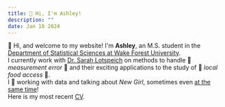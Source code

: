 ```yaml
---
title: 👋 Hi, I'm Ashley!
description: ""
date: Jan 18 2024
---
```


👋 Hi, and welcome to my website! I'm **Ashley**, an M.S. student in the [Department of Statistical Sciences at Wake Forest University](https://stats.wfu.edu/). <br /> I currently work with [Dr. Sarah Lotspeich](https://www.sarahlotspeich.com/) on methods to handle 📏 *measurement error* 📏 and their exciting applications to the study of 🥦 *local food access* 🥦. <br /> I 💜 working with data and talking about *New Girl*, sometimes even [at the same time](https://drive.google.com/file/d/1bRwA-At8TQ853uAKEudn6Ol84eFd4LJp/view?usp=sharing)! <br /> Here is my most recent [CV](https://drive.google.com/file/d/1Gc420b4uGMxV4_54WKBng-Jd8F3G-lhY/view?usp=sharing).
